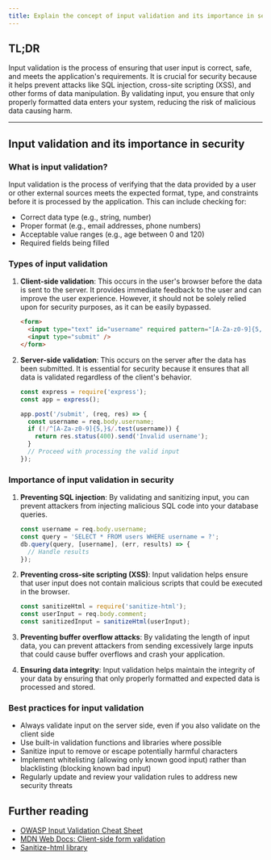 ```yaml
---
title: Explain the concept of input validation and its importance in security.
---
```


## TL;DR

Input validation is the process of ensuring that user input is correct, safe, and meets the application's requirements. It is crucial for security because it helps prevent attacks like SQL injection, cross-site scripting (XSS), and other forms of data manipulation. By validating input, you ensure that only properly formatted data enters your system, reducing the risk of malicious data causing harm.

---

## Input validation and its importance in security

### What is input validation?

Input validation is the process of verifying that the data provided by a user or other external sources meets the expected format, type, and constraints before it is processed by the application. This can include checking for:

- Correct data type (e.g., string, number)
- Proper format (e.g., email addresses, phone numbers)
- Acceptable value ranges (e.g., age between 0 and 120)
- Required fields being filled

### Types of input validation

1. **Client-side validation**: This occurs in the user's browser before the data is sent to the server. It provides immediate feedback to the user and can improve the user experience. However, it should not be solely relied upon for security purposes, as it can be easily bypassed.

   ```html
   <form>
     <input type="text" id="username" required pattern="[A-Za-z0-9]{5,}" />
     <input type="submit" />
   </form>
   ```

2. **Server-side validation**: This occurs on the server after the data has been submitted. It is essential for security because it ensures that all data is validated regardless of the client's behavior.

   ```js
   const express = require('express');
   const app = express();

   app.post('/submit', (req, res) => {
     const username = req.body.username;
     if (!/^[A-Za-z0-9]{5,}$/.test(username)) {
       return res.status(400).send('Invalid username');
     }
     // Proceed with processing the valid input
   });
   ```

### Importance of input validation in security

1. **Preventing SQL injection**: By validating and sanitizing input, you can prevent attackers from injecting malicious SQL code into your database queries.

   ```js
   const username = req.body.username;
   const query = 'SELECT * FROM users WHERE username = ?';
   db.query(query, [username], (err, results) => {
     // Handle results
   });
   ```

2. **Preventing cross-site scripting (XSS)**: Input validation helps ensure that user input does not contain malicious scripts that could be executed in the browser.

   ```js
   const sanitizeHtml = require('sanitize-html');
   const userInput = req.body.comment;
   const sanitizedInput = sanitizeHtml(userInput);
   ```

3. **Preventing buffer overflow attacks**: By validating the length of input data, you can prevent attackers from sending excessively large inputs that could cause buffer overflows and crash your application.

4. **Ensuring data integrity**: Input validation helps maintain the integrity of your data by ensuring that only properly formatted and expected data is processed and stored.

### Best practices for input validation

- Always validate input on the server side, even if you also validate on the client side
- Use built-in validation functions and libraries where possible
- Sanitize input to remove or escape potentially harmful characters
- Implement whitelisting (allowing only known good input) rather than blacklisting (blocking known bad input)
- Regularly update and review your validation rules to address new security threats

## Further reading

- [OWASP Input Validation Cheat Sheet](https://cheatsheetseries.owasp.org/cheatsheets/Input_Validation_Cheat_Sheet.html)
- [MDN Web Docs: Client-side form validation](https://developer.mozilla.org/en-US/docs/Learn/Forms/Form_validation)
- [Sanitize-html library](https://www.npmjs.com/package/sanitize-html)
